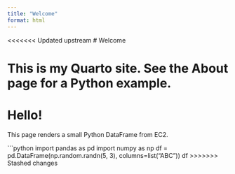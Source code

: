 ```yaml
---
title: "Welcome"
format: html
---
```


<<<<<<< Updated upstream
# Welcome

This is my Quarto site. See the **About** page for a Python example.
=======
# Hello!

This page renders a small Python DataFrame from EC2.

```python
import pandas as pd
import numpy as np
df = pd.DataFrame(np.random.randn(5, 3), columns=list("ABC"))
df
>>>>>>> Stashed changes


